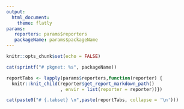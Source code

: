 ```yaml
---
output: 
  html_document:
    theme: flatly
params: 
   reporters: params$reporters
   packageName: params$packageName
---
```


```r
knitr::opts_chunk$set(echo = FALSE)
```

```r
cat(sprintf("# pkgnet: %s", packageName))
```

```r
reportTabs <- lapply(params$reporters,function(reporter) {
  knitr::knit_child(reporter$get_report_markdown_path()
                    , envir = list(reporter = reporter))})

```


```r
cat(paste0("# {.tabset} \n",paste(reportTabs, collapse = '\n')))
```

